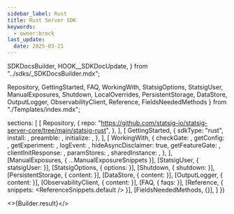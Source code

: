 ```yaml
---
sidebar_label: Rust
title: Rust Server SDK
keywords:
  - owner:brock
last_update:
  date: 2025-03-21
---
```


  SDKDocsBuilder,
  HOOK__SDKDocUpdate,
} from "../sdks/_SDKDocsBuilder.mdx";

  Repository,
  GettingStarted,
  FAQ,
  WorkingWith,
  StatsigOptions,
  StatsigUser,
  ManualExposures,
  Shutdown,
  LocalOverrides,
  PersistentStorage,
  DataStore,
  OutputLogger,
  ObservabilityClient,
  Reference,
  FieldsNeededMethods
} from "./Templates/index.mdx";





  sections: [
    [
      Repository,
      {
        repo: "https://github.com/statsig-io/statsig-server-core/tree/main/statsig-rust",
      },
    ],
    [
      GettingStarted,
      {
        sdkType: "rust",
        install: <Install />,
        preamble: <Preamble />,
        initialize: <Initialize />,
      },
    ],
    [
      WorkingWith,
      {
        checkGate: <CheckGate />,
        getConfig: <GetConfig />,
        getExperiment: <GetExperiment />,
        logEvent: <LogEvent />,
        hideAsyncDisclaimer: true,
        getFeatureGate: <GetFeatureGate />,
clientInitResponse: <ClientInitResponse />,
        paramStores: <ParamStores />,
        sharedInstance: <SharedInstanceSnippet />,
      },
    ],
    [ManualExposures, { ...ManualExposureSnippets }],
    [StatsigUser, { statsigUser: <UserSnippet /> }],
    [StatsigOptions, { options: <Options /> }],
    [Shutdown, { shutdown: <ShutdownSnippet /> }],
    [PersistentStorage, { content: <PersistentStorageContent /> }],
    [DataStore, { content: <DataStoreContent /> }],
    [OutputLogger, { content: <OutputLoggerContent /> }],
    [ObservabilityClient, { content: <ObservabilityClientContent /> }],
    [FAQ, { faqs: <MoreFAQs /> }],
    [Reference, { snippets: <ReferenceSnippets.default /> }],
    [FieldsNeededMethods, {}],
  ]
})


<>{Builder.result}</>

